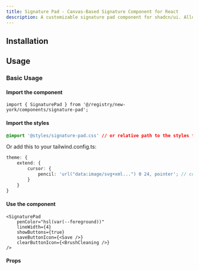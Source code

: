 ```yaml
---
title: Signature Pad - Canvas-Based Signature Component for React
description: A customizable signature pad component for shadcn/ui. Allows users to draw signatures on a canvas, with options to clear, undo, and export.
---
```



<ComponentPreview name="signature-pad-demo" />

## Installation

<InstalationDocs name="signature-pad" filepath="components/ui" />

## Usage

### Basic Usage

#### Import the component

```tsx
import { SignaturePad } from '@/registry/new-york/components/signature-pad';
```

#### Import the styles

```css
@import '@styles/signature-pad.css' // or relative path to the styles file based on your components.json file;;
```

Or add this to your tailwind.config.ts:

```ts
theme: {
    extend: {
        cursor: {
            pencil: 'url("data:image/svg+xml...") 0 24, pointer'; // copy the value from the styles file
        }
    }
}
```

#### Use the component

```tsx
<SignaturePad
    penColor="hsl(var(--foreground))"
    lineWidth={4}
    showButtons={true}
    saveButtonIcon={<Save />}
    clearButtonIcon={<BrushCleaning />}
/>
```

#### Props

<PropsTable name="SignaturePadProps" filename="signature-pad" />
